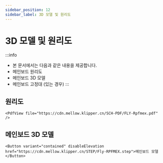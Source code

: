 ```yaml
---
sidebar_position: 12
sidebar_label: 3D 모델 및 원리도
---
```


# 3D 모델 및 원리도


:::info
* 본 문서에서는 다음과 같은 내용을 제공합니다.
* 메인보드 원리도
* 메인보드 3D 모델
* 메인보드 고정대 (있는 경우)
:::

## 원리도

    <PdfView file="https://cdn.mellow.klipper.cn/SCH-PDF/FLY-Rpfmex.pdf" />


## 메인보드 3D 모델

    <Button variant="contained" disableElevation href="https://cdn.mellow.klipper.cn/STEP/Fly-RPFMEX.step">메인보드 모델</Button>
